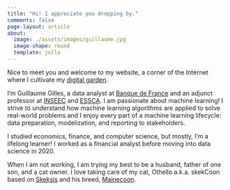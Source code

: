 ```yaml
---
title: "Hi! I appreciate you dropping by."
comments: false
page-layout: article
about:
  image: ./assets/images/guillaume.jpg
  image-shape: round
  template: jolla
---
```


Nice to meet you and welcome to my website, a corner of the Internet where I
cultivate my [digital garden](index.qmd).

I’m Guillaume Gilles, a data analyst at [Banque de France](https://www.banque-france.fr/en)
and an adjunct professor at [INSEEC](https://www.inseec.com/en/) and [ESSCA](https://www.essca.fr/en).
I am passionate about machine learning! I strive to understand how machine
learning algorithms are applied to solve real-world problems and I enjoy every
part of a machine learning lifecycle: data preparation, modelization, and
reporting to stakeholders.

I studied economics, finance, and computer science, but mostly, I’m a lifelong
learner! I worked as a financial analyst before moving into data science in 2020.

When I am not working, I am trying my best to be a husband, father of one son,
and a cat owner. I love taking care of my cat, Othello a.k.a. skekCoon based on
[Skeksis](https://en.wikipedia.org/wiki/Skeksis) and his breed, [Mainecoon](https://en.wikipedia.org/wiki/Maine_Coon).
